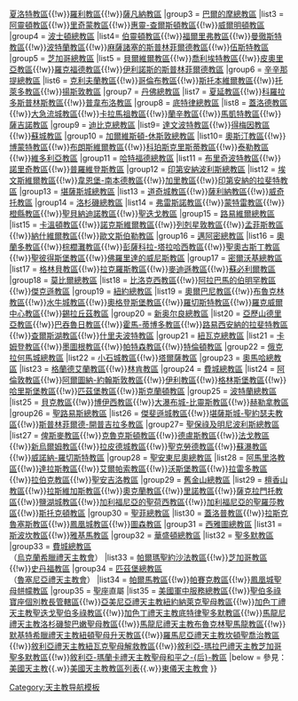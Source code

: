 {{Navbox
|name =美國天主教教區
|title =美國天主教教區
|state = {{{1<includeonly>|collapsed</includeonly>}}}
|group1 =  [[天主教安克雷奇-朱諾總教區|安克雷奇-朱諾總教區]]
|list1 =[[天主教費爾班克斯教區|費爾班克斯教區]]
|group2 = [[天主教亞特蘭大總教區|亞特蘭大總教區]]
|list2 = [[天主教查爾斯頓教區|查爾斯頓教區]]{{!w}}[[天主教夏洛特教區|夏洛特教區]]{{!w}}[[天主教羅利教區|羅利教區]]{{!w}}[[天主教薩凡納教區|薩凡納教區]]
|group3 = [[天主教巴爾的摩總教區|巴爾的摩總教區]]
|list3 = [[天主教阿靈頓教區|阿靈頓教區]]{{!w}}[[天主教里士滿教區|里奇蒙教區]]{{!w}}[[天主教惠靈-查爾斯頓教區|惠靈-查爾斯頓教區]]{{!w}}[[天主教威爾明頓教區|威爾明頓教區]]
|group4 = [[天主教波士頓總教區|波士頓總教區]]
|list4= [[天主教伯靈頓教區|伯靈頓教區]]{{!w}}[[天主教福爾里弗教區|福爾里弗教區]]{{!w}}[[天主教曼徹斯特教區|曼徹斯特教區]]{{!w}}[[天主教波特蘭教區|波特蘭教區]]{{!w}}[[天主教麻薩諸塞的斯普林菲爾德教區|麻薩諸塞的斯普林菲爾德教區]]{{!w}}[[天主教伍斯特教區|伍斯特教區]]
|group5 = [[天主教芝加哥總教區|芝加哥總教區]]
|list5 = [[天主教貝爾維爾教區|貝爾維爾教區]]{{!w}}[[天主教喬利埃特教區 (美國)|喬利埃特教區]]{{!w}}[[天主教皮奧里亞教區|皮奧里亞教區]]{{!w}}[[天主教羅克福德教區|羅克福德教區]]{{!w}}[[天主教伊利諾斯的斯普林菲爾德教區|伊利諾斯的斯普林菲爾德教區]]
|group6 = [[天主教辛辛那提總教區|辛辛那提總教區]]
|list6 = [[天主教克利夫蘭教區|克利夫蘭教區]]{{!w}}[[天主教哥倫布教區|哥倫布教區]]{{!w}}[[天主教斯托本維爾教區|斯托本維爾教區]]{{!w}}[[天主教托萊多教區 (美國)|托萊多教區]]{{!w}}[[天主教揚斯敦教區|揚斯敦教區]]
|group7 = [[天主教丹佛總教區|丹佛總教區]]
|list7 = [[天主教夏延教區|夏延教區]]{{!w}}[[天主教科羅拉多斯普林斯教區|科羅拉多斯普林斯教區]]{{!w}}[[天主教普韋布洛教區|普韋布洛教區]] 
|group8 = [[天主教底特律總教區|底特律總教區]]
|list8 = [[天主教蓋洛德教區|蓋洛德教區]]{{!w}}[[天主教大急流城教區|大急流城教區]]{{!w}}[[天主教卡拉馬祖教區|卡拉馬祖教區]]{{!w}}[[天主教蘭辛教區|蘭辛教區]]{{!w}}[[天主教馬凱特教區|馬凱特教區]]{{!w}}[[天主教薩吉諾教區|薩吉諾教區]]
|group9 = [[天主教迪比克總教區|迪比克總教區]]
|list9= [[天主教達文波特教區|達文波特教區]]{{!w}}[[天主教得梅因教區|得梅因教區]]{{!w}}[[天主教蘇城教區|蘇城教區]]
|group10 = [[天主教加爾維斯頓-休斯敦總教區|加爾維斯頓-休斯敦總教區]]
|list10= [[天主教奧斯汀教區|奧斯汀教區]]{{!w}}[[天主教博蒙特教區|博蒙特教區]]{{!w}}[[天主教布朗斯維爾教區|布朗斯維爾教區]]{{!w}}[[天主教科珀斯克里斯蒂教區|科珀斯克里斯蒂教區]]{{!w}}[[天主教泰勒教區|泰勒教區]]{{!w}}[[天主教維多利亞教區 (美國)|維多利亞教區]] 
|group11 = [[天主教哈特福德總教區|哈特福德總教區]]
|list11 = [[天主教布里奇波特教區|布里奇波特教區]]{{!w}}[[天主教諾里奇教區|諾里奇教區]]{{!w}}[[天主教普羅維登斯教區|普羅維登斯教區]]
|group12 = [[天主教印第安納波利斯總教區|印第安納波利斯總教區]]
|list12 = [[天主教埃文斯維爾教區|埃文斯維爾教區]]{{!w}}[[天主教韋恩堡-南本德教區|韋恩堡-南本德教區]]{{!w}}[[天主教加里教區|加里教區]]{{!w}}[[天主教印第安納的拉斐特教區|印第安納的拉斐特教區]]
|group13 = [[天主教堪薩斯城總教區|堪薩斯城總教區]]
|list13 = [[天主教道奇城教區|道奇城教區]]{{!w}}[[天主教薩利納教區|薩利納教區]]{{!w}}[[天主教威奇托教區|威奇托教區]]
|group14 = [[天主教洛杉磯總教區|洛杉磯總教區]]
|list14 = [[天主教弗雷斯諾教區|弗雷斯諾教區]]{{!w}}[[天主教蒙特雷教區|蒙特雷教區]]{{!w}}[[天主教橙縣教區|橙縣教區]]{{!w}}[[天主教聖貝納迪諾教區|聖貝納迪諾教區]]{{!w}}[[天主教聖迭戈教區|聖迭戈教區]]
|group15 = [[天主教路易維爾總教區|路易維爾總教區]]
|list15 = [[天主教卡溫頓教區|卡溫頓教區]]{{!w}}[[天主教諾克斯維爾教區|諾克斯維爾教區]]{{!w}}[[天主教列剋星敦教區|列剋星敦教區]]{{!w}}[[天主教孟菲斯教區|孟菲斯教區]]{{!w}}[[天主教納什維爾教區|納什維爾教區]]{{!w}}[[天主教歐文斯伯勒教區|歐文斯伯勒教區]] 
|group16 = [[天主教邁阿密總教區|邁阿密總教區]]
|list16 = [[天主教奧蘭多教區|奧蘭多教區]]{{!w}}[[天主教棕櫚灘教區|棕櫚灘教區]]{{!w}}[[天主教彭薩科拉-塔拉哈西教區|彭薩科拉-塔拉哈西教區]]{{!w}}[[天主教聖奧古斯丁教區|聖奧古斯丁教區]]{{!w}}[[天主教聖彼得斯堡教區|聖彼得斯堡教區]]{{!w}}[[天主教佛羅里達的威尼斯教區|佛羅里達的威尼斯教區]]
|group17 = [[天主教密爾沃基總教區|密爾沃基總教區]]
|list17 = [[天主教格林貝教區|格林貝教區]]{{!w}}[[天主教拉克羅斯教區|拉克羅斯教區]]{{!w}}[[天主教麥迪遜教區|麥迪遜教區]]{{!w}}[[天主教蘇必利爾教區|蘇必利爾教區]] 
|group18 = [[天主教莫比爾總教區|莫比爾總教區]]
|list18 = [[天主教比洛克西教區|比洛克西教區]]{{!w}}[[天主教阿拉巴馬的伯明罕教區|阿拉巴馬的伯明罕教區]]{{!w}}[[天主教傑克遜教區|傑克遜教區]] 
|group19 = [[天主教紐約總教區|紐約總教區]]
|list19 = [[天主教奧爾巴尼教區|奧爾巴尼教區]]{{!w}}[[天主教布魯克林教區|布魯克林教區]]{{!w}}[[天主教水牛城教區|水牛城教區]]{{!w}}[[天主教奧格登斯堡教區|奧格登斯堡教區]]{{!w}}[[天主教羅切斯特教區|羅切斯特教區]]{{!w}}[[天主教羅克威爾中心教區|羅克威爾中心教區]]{{!w}}[[天主教錫拉丘茲教區|錫拉丘茲教區]]
|group20 = [[天主教新奧爾良總教區|新奥尔良總教區]]
|list20 = [[天主教亞歷山德里亞教區 (美國)|亞歷山德里亞教區]]{{!w}}[[天主教巴吞魯日教區|巴吞魯日教區]]{{!w}}[[天主教霍馬-蒂博多教區|霍馬-蒂博多教區]]{{!w}}[[天主教路易斯安那的拉斐特教區|路易西安納的拉斐特教區]]{{!w}}[[天主教查爾斯湖教區|查爾斯湖教區]]{{!w}}[[天主教什里夫波特教區|什里夫波特教區]]
|group21 = [[天主教紐瓦克總教區|紐瓦克總教區]]
|list21 = [[天主教卡姆登教區|卡姆登教區]]{{!w}}[[天主教墨圖根教區|墨圖根教區]]{{!w}}[[天主教帕特森教區|帕特森教區]]{{!w}}[[天主教特倫頓教區|特倫頓教區]] 
|group22 = [[天主教俄克拉何馬城總教區|俄克拉何馬城總教區]]
|list22 = [[天主教小石城教區|小石城教區]]{{!w}}[[天主教塔爾薩教區|塔爾薩教區]] 
|group23 = [[天主教奧馬哈總教區|奧馬哈總教區]]
|list23 = [[天主教格蘭德艾蘭教區|格蘭德艾蘭教區]]{{!w}}[[天主教林肯教區|林肯教區]] 
|group24 = [[天主教費城總教區|費城總教區]]
|list24 = [[天主教阿倫敦教區|阿倫敦教區]]{{!w}}[[天主教阿爾圖納-約翰斯敦教區|阿爾圖納-約翰斯敦教區]]{{!w}}[[天主教伊利教區|伊利教區]]{{!w}}[[天主教格林斯堡教區|格林斯堡教區]]{{!w}}[[天主教哈里斯堡教區|哈里斯堡教區]]{{!w}}[[天主教匹茲堡教區|匹茲堡教區]]{{!w}}[[天主教斯克蘭頓教區|斯克蘭頓教區]]
|group25 = [[天主教波特蘭總教區|波特蘭總教區]]
|list25 = [[天主教貝克教區|貝克教區]]{{!w}}[[天主教博伊西教區|博伊西教區]]{{!w}}[[天主教大瀑布城-比靈斯教區|大瀑布城-比靈斯教區]]{{!w}}[[天主教赫勒拿教區|赫勒拿教區]] 
|group26 = [[天主教聖路易斯總教區|聖路易斯總教區]]
|list26 = [[天主教傑斐遜城教區|傑斐遜城教區]]{{!w}}[[天主教堪薩斯城-聖約瑟夫教區|堪薩斯城-聖約瑟夫教區]]{{!w}}[[天主教斯普林菲爾德-開普吉拉多教區|斯普林菲爾德-開普吉拉多教區]] 
|group27= [[天主教聖保祿及明尼波利斯總教區|聖保祿及明尼波利斯總教區]]
|list27 = [[天主教俾斯麥教區|俾斯麥教區]]{{!w}}[[天主教克魯克斯頓教區|克魯克斯頓教區]]{{!w}}[[天主教德盧斯教區|德盧斯教區]]{{!w}}[[天主教法戈教區|法戈教區]]{{!w}}[[天主教新烏爾姆教區|新烏爾姆教區]]{{!w}}[[天主教拉皮德城教區|拉皮德城教區]]{{!w}}[[天主教聖克勞德教區|聖克勞德教區]]{{!w}}[[天主教蘇瀑教區|蘇瀑教區]]{{!w}}[[天主教威諾納-羅切斯特教區|威諾納-羅切斯特教區]]
|group28 = [[天主教聖安東尼奧總教區|聖安東尼奧總教區]]
|list28 = [[天主教阿馬里洛教區|阿馬里洛教區]]{{!w}}[[天主教達拉斯教區|達拉斯教區]]{{!w}}[[天主教艾爾帕索教區|艾爾帕索教區]]{{!w}}[[天主教沃斯堡教區|沃斯堡教區]]{{!w}}[[天主教拉雷多教區|拉雷多教區]]{{!w}}[[天主教拉伯克教區|拉伯克教區]]{{!w}}[[天主教聖安吉洛教區|聖安吉洛教區]]
|group29 = [[天主教舊金山總教區|舊金山總教區]]
|list29 = [[天主教檀香山教區|檀香山教區]]{{!w}}[[天主教拉斯維加斯教區|拉斯維加斯教區]]{{!w}}[[天主教奧克蘭教區 (美國)|奧克蘭教區]]{{!w}}[[天主教里諾教區|里諾教區]]{{!w}}[[天主教薩克拉門托教區|薩克拉門托教區]]{{!w}}[[天主教鹽湖城教區|鹽湖城教區]]{{!w}}[[天主教加利福尼亞的聖荷西教區|加利福尼亞的聖荷西教區]]{{!w}}[[天主教加利福尼亞的聖羅莎教區|加利福尼亞的聖羅莎教區]]{{!w}}[[天主教斯托克頓教區|斯托克頓教區]]
|group30 = [[天主教聖菲總教區|聖菲總教區]]
|list30 = [[天主教蓋洛普教區|蓋洛普教區]]{{!w}}[[天主教拉斯克魯塞斯教區|拉斯克魯塞斯教區]]{{!w}}[[天主教鳳凰城教區|鳳凰城教區]]{{!w}}[[天主教圖森教區|圖森教區]] 
|group31 = [[天主教西雅圖總教區|西雅圖總教區]]
|list31 = [[天主教斯波坎教區|斯波坎教區]]{{!w}}[[天主教雅基馬教區|雅基馬教區]] 
|group32 = [[天主教華盛頓總教區|華盛頓總教區]]
|list32 = [[天主教聖多默教區|聖多默教區]] 
|group33 = [[烏克蘭希臘禮天主教費城總教區|費城總教區]]<br>（[[烏克蘭希臘禮天主教會]]）
|list33 = [[烏克蘭希臘禮天主教帕爾瑪聖約沙法教區|帕爾瑪聖約沙法教區]]{{!w}}[[烏克蘭希臘禮天主教芝加哥教區|芝加哥教區]]{{!w}}[[烏克蘭希臘禮天主教斯坦福教區|史丹福教區]]
|group34 = [[魯塞尼亞禮天主教匹茲堡總教區|匹茲堡總教區]]<br>（[[魯塞尼亞禮天主教會]]）
|list34 = [[魯塞尼亞禮天主教帕爾馬教區|帕爾馬教區]]{{!w}}[[魯塞尼亞禮天主教帕賽克教區|帕賽克教區]]{{!w}}[[魯塞尼亞禮天主教鳳凰城聖母帡幪教區|鳳凰城聖母帡幪教區]] 
|group35 = [[聖座]]直屬
|list35 = [[天主教美國軍中服務總教區|美國軍中服務總教區]]{{!w}}[[天主教聖伯多祿寶座個別教長管轄區|聖伯多祿寶座個別教長管轄區]]{{!w}}[[亞美尼亞禮天主教紐約納萊克聖母教區]]{{!w}}[[加色丁禮天主教聖迭戈聖伯多祿教區]]{{!w}}[[加色丁禮天主教底特律聖多默教區]]{{!w}}[[馬龍尼禮天主教洛杉磯黎巴嫩聖母教區]]{{!w}}[[馬龍尼禮天主教布魯克林聖馬龍教區]]{{!w}}[[默基特希臘禮天主教紐頓聖母升天教區]]{{!w}}[[羅馬尼亞禮天主教坎頓聖喬治教區]]{{!w}}[[敘利亞禮天主教紐瓦克聖母解救教區]]{{!w}}[[敘利亞-瑪拉巴禮天主教芝加哥聖多默教區]]{{!w}}[[叙利亚-玛兰卡礼天主教圣母和平之后教区|敘利亞-瑪蘭卡禮天主教聖母和平之-{后}-教區]]
|below = 參見：[[美國天主教]]{{.w}}[[美國天主教教區列表]]{{.w}}[[東儀天主教會]]
}}<noinclude>
[[Category:天主教导航模板]]
</noinclude>